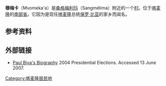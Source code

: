 '''穆梅卡'''（Mvomeka'a）是[[桑格梅利玛|桑格梅利玛]]（Sangmélima）附近的一个[[村|村]]。位于[[喀麦隆|喀麦隆]]的[[南部省_(喀麦隆)|南部省]]。它因为是现任[[喀麦隆|喀麦隆]]总统[[保罗·比亚|保罗·比亚]]的家乡而闻名。

== 参考资料 ==
{{Reflist}}

== 外部链接 ==
* [https://web.archive.org/web/20070930015452/http://www.presidential2004.gov.cm/candidats.php?id_cand=10&module=bio&lang=en Paul Biya's Biography] 2004 Presidential Elections. Accessed 13 June 2007.

{{coord|3|7|0|N|12|16|0|E|region:KR_type:landmark|display=title}}

[[Category:喀麦隆居民地|Category:喀麦隆居民地]]